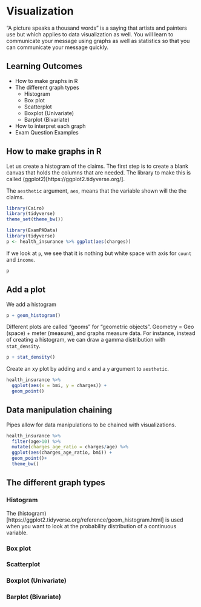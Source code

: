 # Visualization

"A picture speaks a thousand words" is a saying that artists and painters use but which applies to data visualization as well.  You will learn to communicate your message using graphs as well as statistics so that you can communicate your message quickly.  

## Learning Outcomes

- How to make graphs in R
- The different graph types
    - Histogram
    - Box plot
    - Scatterplot
    - Boxplot (Univariate)
    - Barplot (Bivariate)
- How to interpret each graph
- Exam Question Examples

## How to make graphs in R

Let us create a histogram of the claims.  The first step is to create a blank canvas that holds the columns that are needed.  The library to make this is called (ggplot2)[https://ggplot2.tidyverse.org/].  

The `aesthetic` argument, `aes`, means that the variable shown will the the claims.

```r
library(Cairo)
library(tidyverse)
theme_set(theme_bw())
```

```r
library(ExamPAData)
library(tidyverse)
p <- health_insurance %>% ggplot(aes(charges))
```

If we look at `p`, we see that it is nothing but white space with axis for `count` and `income`.

```r
p
```

## Add a plot

We add a histogram

```r
p + geom_histogram()
```

Different plots are called "geoms" for "geometric objects".  Geometry = Geo (space) + meter (measure), and graphs measure data.  For instance, instead of creating a histogram, we can draw a gamma distribution with `stat_density`.

```r
p + stat_density()
```

Create an xy plot by adding and `x` and a `y` argument to `aesthetic`.

```r
health_insurance %>% 
  ggplot(aes(x = bmi, y = charges)) + 
  geom_point()
```

## Data manipulation chaining

Pipes allow for data manipulations to be chained with visualizations.

```r
health_insurance %>% 
  filter(age>10) %>% 
  mutate(charges_age_ratio = charges/age) %>% 
  ggplot(aes(charges_age_ratio, bmi)) + 
  geom_point()+
  theme_bw()
```

## The different graph types

### Histogram

The (histogram)[https://ggplot2.tidyverse.org/reference/geom_histogram.html] is used when you want to look at the probability distribution of a continuous variable.  

### Box plot

### Scatterplot

### Boxplot (Univariate)

### Barplot (Bivariate)
